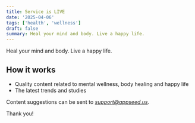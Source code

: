 ```yaml
---
title: Service is LIVE
date: '2025-04-06'
tags: ['health', 'wellness']
draft: false
summary: Heal your mind and body. Live a happy life.
---
```


Heal your mind and body. Live a happy life.

## How it works

- Quality content related to mental wellness, body healing and happy life
- The latest trends and studies 

Content suggestions can be sent to *support@appseed.us*.

Thank you!
